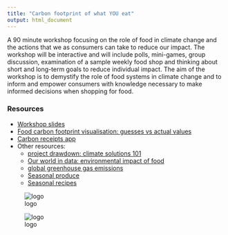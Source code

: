 ```yaml
---
title: "Carbon footprint of what YOU eat"
output: html_document
---
```

<div id="top">

<div id="desc">
A 90 minute workshop focusing on the role of food in climate change and the actions that we as consumers can take to reduce our impact. The workshop will be interactive and will include polls, mini-games, group discussion, examination of a sample weekly food shop and thinking about short and long-term goals to reduce individual impact. The aim of the workshop is to demystify the role of food systems in climate change and to inform and empower consumers with knowledge necessary to make informed decisions when shopping for food.
</div>

<div id="list">
### Resources
- <a class="link-foss" href="https://presenter.ahaslides.com/share/carbon-footprint-of-what-you-eat-1633969225439-5llkplf051"> Workshop slides </a>
- <a class="link-foss" href="CF_quiz.html"> Food carbon footprint visualisation: guesses vs actual values </a>
- <a class="link-foss" href="https://carbon-recpt.herokuapp.com/"> Carbon receipts app </a>
- <div class="link-foss"> Other resources:</div>
    - <a class="link-foss" href="https://www.drawdown.org/climate-solutions-101/">
      project drawdown: climate solutions 101 </a>
    - <a class="link-foss" href="https://ourworldindata.org/environmental-impacts-of-food">
      Our world in data: environmental impact of food </a>
    - <a class="link-foss" href = "https://www.epa.gov/ghgemissions/global-greenhouse-gas-emissions-data">
    global greenhouse gas emissions </a>
    - <a class="link-foss" href=" https://www.bbcgoodfood.com/seasonal-calendar">Seasonal produce </a>
    - <a class="link-foss" href="https://www.bbcgoodfood.com/recipes/collection/autumn-recipes"> Seasonal recipes </a>

</div>
</div>
  
  
<div class="logos_bottom">
<div class="logo"> ![logo](images/FOSS_title.png) </div>
<div class="logo"> ![logo](images/ESRC_FOSS.jpg) </div>

</div>


